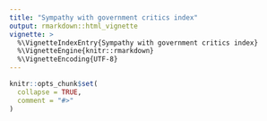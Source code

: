 ```yaml
---
title: "Sympathy with government critics index"
output: rmarkdown::html_vignette
vignette: >
  %\VignetteIndexEntry{Sympathy with government critics index}
  %\VignetteEngine{knitr::rmarkdown}
  %\VignetteEncoding{UTF-8}
---
```


```r
knitr::opts_chunk$set(
  collapse = TRUE,
  comment = "#>"
)
```


